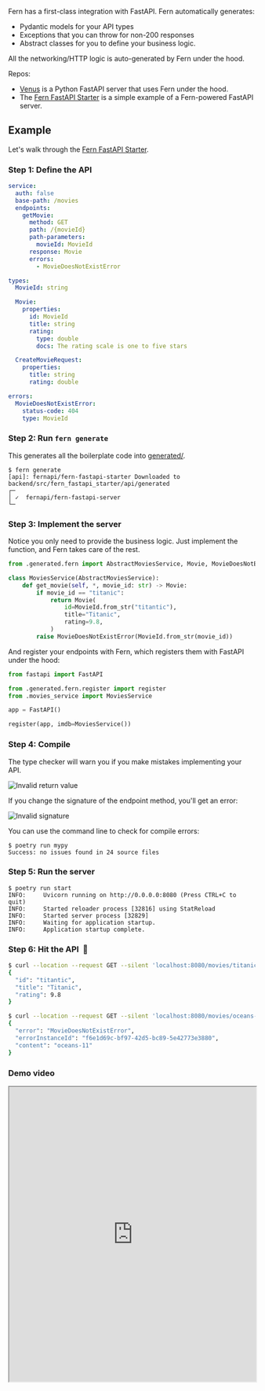 Fern has a first-class integration with FastAPI. Fern automatically generates:

- Pydantic models for your API types
- Exceptions that you can throw for non-200 responses
- Abstract classes for you to define your business logic.

All the networking/HTTP logic is auto-generated by Fern under the hood.

Repos:

- [Venus](https://github.com/fern-api/venus) is a Python FastAPI server that uses Fern under the hood.
- The [Fern FastAPI Starter](https://github.com/fern-api/fastapi-starter) is a simple example of a Fern-powered FastAPI server.

## Example

Let's walk through the [Fern FastAPI Starter](https://github.com/fern-api/fastapi-starter).

### Step 1: Define the API

```yaml fern/api/definition/imdb.yml
service:
  auth: false
  base-path: /movies
  endpoints:
    getMovie:
      method: GET
      path: /{movieId}
      path-parameters:
        movieId: MovieId
      response: Movie
      errors:
        - MovieDoesNotExistError

types:
  MovieId: string

  Movie:
    properties:
      id: MovieId
      title: string
      rating:
        type: double
        docs: The rating scale is one to five stars

  CreateMovieRequest:
    properties:
      title: string
      rating: double

errors:
  MovieDoesNotExistError:
    status-code: 404
    type: MovieId
```

### Step 2: Run `fern generate`

This generates all the boilerplate code into [generated/](https://github.com/fern-api/fastapi-starter/tree/main/backend/src/fern_fastapi_starter/api/generated).

```
$ fern generate
[api]: fernapi/fern-fastapi-starter Downloaded to backend/src/fern_fastapi_starter/api/generated
┌─
│ ✓  fernapi/fern-fastapi-server
└─
```

### Step 3: Implement the server

Notice you only need to provide the business logic. Just implement the function, and Fern takes care of the rest.

```python backend/src/fern_fastapi_starter/movies_service.py
from .generated.fern import AbstractMoviesService, Movie, MovieDoesNotExistError, MovieId

class MoviesService(AbstractMoviesService):
    def get_movie(self, *, movie_id: str) -> Movie:
        if movie_id == "titanic":
            return Movie(
                id=MovieId.from_str("titantic"),
                title="Titanic",
                rating=9.8,
            )
        raise MovieDoesNotExistError(MovieId.from_str(movie_id))
```

And register your endpoints with Fern, which registers them with FastAPI under the hood:

```python backend/src/fern_fastapi_starter/server.py
from fastapi import FastAPI

from .generated.fern.register import register
from .movies_service import MoviesService

app = FastAPI()

register(app, imdb=MoviesService())
```

### Step 4: Compile

The type checker will warn you if you make mistakes implementing your API.

![Invalid return value](images/invalid_return_value.png)

If you change the signature of the endpoint method, you'll get an error:

![Invalid signature](images/invalid_signature.png)

You can use the command line to check for compile errors:

```
$ poetry run mypy
Success: no issues found in 24 source files
```

### Step 5: Run the server

```
$ poetry run start
INFO:     Uvicorn running on http://0.0.0.0:8080 (Press CTRL+C to quit)
INFO:     Started reloader process [32816] using StatReload
INFO:     Started server process [32829]
INFO:     Waiting for application startup.
INFO:     Application startup complete.
```

### Step 6: Hit the API &nbsp;🚀

```bash
$ curl --location --request GET --silent 'localhost:8080/movies/titanic' | jq .
{
  "id": "titantic",
  "title": "Titanic",
  "rating": 9.8
}

$ curl --location --request GET --silent 'localhost:8080/movies/oceans-11' | jq .
{
  "error": "MovieDoesNotExistError",
  "errorInstanceId": "f6e1d69c-bf97-42d5-bc89-5e42773e3880",
  "content": "oceans-11"
}
```

### Demo video

<iframe src="https://www.loom.com/embed/42de542022de4e55a1349383c7a465eb" width="100%" height="600px"></iframe>
